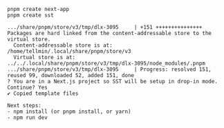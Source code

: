 ```
pnpm create next-app
pnpm create sst
```

```
.../share/pnpm/store/v3/tmp/dlx-3095     | +151 +++++++++++++++
Packages are hard linked from the content-addressable store to the virtual store.
  Content-addressable store is at: /home/tellmin/.local/share/pnpm/store/v3
  Virtual store is at:             ../../.local/share/pnpm/store/v3/tmp/dlx-3095/node_modules/.pnpm
.../share/pnpm/store/v3/tmp/dlx-3095     | Progress: resolved 151, reused 99, downloaded 52, added 151, done
? You are in a Next.js project so SST will be setup in drop-in mode. Continue? Yes
✔ Copied template files

Next steps:
- npm install (or pnpm install, or yarn)
- npm run dev
```
